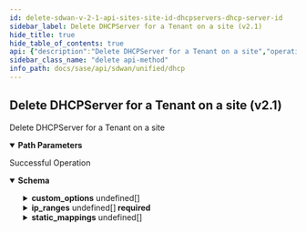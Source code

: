 ```yaml
---
id: delete-sdwan-v-2-1-api-sites-site-id-dhcpservers-dhcp-server-id
sidebar_label: Delete DHCPServer for a Tenant on a site (v2.1)
hide_title: true
hide_table_of_contents: true
api: {"description":"Delete DHCPServer for a Tenant on a site","operationId":"delete-sdwan-v2.1-api-sites-site_id-dhcpservers-dhcp_server_id","parameters":[{"description":"Site Id","in":"path","name":"site_id","required":true,"schema":{"description":"Site Id","type":"string"}},{"description":"resource Id","in":"path","name":"dhcp_server_id","required":true,"schema":{"description":"Dhcp Server Id","type":"string"}}],"responses":{"200":{"content":{"application/json":{"schema":{"properties":{"broadcast_address":{"description":"Broadcast Address: IPv4(error = DHCPSERVER_CONFIG_INVALID_BROADCAST_ADDR: Invalid IPv4 broadcast address., regexp = [/0-9.]*) ","type":"string"},"custom_options":{"description":"Custom Options: Valid ","items":{"properties":{"option_definition":{"description":"Option Definition: NotEmpty(groups = [classOf[Definition]], error = DHCPSERVER_CONFIG_CUSTOM_OPTIONS_DEF_UNSUPPORTED: Custom option definition is not supported) Size(groups = [classOf[Definition]], max = 1024, error = DHCPSERVER_CONFIG_OPTION_DEF_EXCEEDS_LIMIT: Custom option definition length exceeeds maximum limit, min = 0) ","type":"string"},"option_value":{"description":"Option Value: NotEmpty(groups = [classOf[Value]], error = DHCPSERVER_CONFIG_CUSTOM_OPTIONS_VAL_UNSUPPORTED: Custom option value is not supported) Size(groups = [classOf[Value]], max = 8192, error = DHCPSERVER_CONFIG_OPTION_VAL_EXCEEDS_LIMIT: Custom option value length exceeds maximum limit, min = 0) ","type":"string"},"vendor_class_identifier":{"description":"Vendor Class Identifier","type":"string"}},"required":["option_value","option_definition"]},"type":"array"},"default_lease_time":{"description":"Default Lease Time: Min(error = DHCPSERVER_CONFIG_UNSUPPORTED_DEFAULT_LEASE_TIME: Default lease time should be between 300 and 2^32-1 seconds respectively., value = 300L) Max(error = DHCPSERVER_CONFIG_UNSUPPORTED_DEFAULT_LEASE_TIME: Default lease time should be between 300 and 2^32-1 seconds respectively., value = 4294967295L) ","format":"int64","type":"integer"},"description":{"description":"Description: Size(max = 256, error = DHCPSERVER_CONFIG_DESCRIPTION_EXCEEDS_LIMIT: Description length exceeds the maximum limit., min = 0) ","type":"string"},"disabled":{"description":"Disabled","type":"boolean"},"dns_servers":{"description":"Dns Servers: ListIPAddress(bcast = DENY, listMaxSize = 0, error = DHCPSERVER_CONFIG_INVALID_DNS_LIST: Invalid IPv4 nameservers addresses., required = false, type = IP) Size(max = 3, error = DHCPSERVER_CONFIG_DNS_ENTRIES_EXCEEDS_LIMIT: Name servers count exceeds the maximum limit, min = 0) ","items":{"description":"Dns Servers","type":"string"},"type":"array"},"domain_name":{"description":"Domain Name: Size(max = 256, error = DHCPSERVER_CONFIG_INVALID_DOMAIN_NAME: Domain name exceeds the maximum limit., min = 0) ","type":"string"},"gateway":{"description":"Gateway: IPAddress(allowEmpty = true, allowLinkLocal = false, allowNull = true, bcast = DENY, defaultRoute = false, dnsCheck = false, error = DHCPSERVER_CONFIG_INVALID_GATEWAY_ADDR: Invalid IPv4 gateway address., type = IP) ","type":"string"},"id":{"description":"Id","type":"string"},"ip_ranges":{"description":"Ip Ranges: NotNull(error = DHCPSERVER_CONFIG_IP_RANGE_MISSING: Provide valid IPv4 address range for defined subnet.) Size(max = 2147483647, error = DHCPSERVER_CONFIG_IP_RANGE_MISSING: Provide valid IPv4 address range for defined subnet., min = 1) Valid ","items":{"properties":{"end_ip":{"description":"End Ip: NotNull(error = DHCPSERVER_CONFIG_IP_RANGE_MISSING: Provide valid IPv4 address range for defined subnet.) IPAddress(allowEmpty = true, allowLinkLocal = false, allowNull = true, bcast = DENY, defaultRoute = false, dnsCheck = false, error = DHCPSERVER_CONFIG_IP_RANGE_INVALID_IP: Invalid IPv4 address provided for IP ranges., type = IP) ","type":"string"},"start_ip":{"description":"Start Ip: NotNull(error = DHCPSERVER_CONFIG_IP_RANGE_MISSING: Provide valid IPv4 address range for defined subnet.) IPAddress(allowEmpty = true, allowLinkLocal = false, allowNull = true, bcast = DENY, defaultRoute = false, dnsCheck = false, error = DHCPSERVER_CONFIG_IP_RANGE_INVALID_IP: Invalid IPv4 address provided for IP ranges., type = IP) ","type":"string"}},"required":["end_ip","start_ip"]},"type":"array"},"max_lease_time":{"description":"Max Lease Time: Min(error = DHCPSERVER_CONFIG_UNSUPPORTED_MAX_LEASE_TIME: Max lease time should be between 300 and 2^32-1 seconds respectively., value = 300L) Max(error = DHCPSERVER_CONFIG_UNSUPPORTED_MAX_LEASE_TIME: Max lease time should be between 300 and 2^32-1 seconds respectively., value = 4294967295L) ","format":"int64","type":"integer"},"network_context_id":{"description":"Network Context Id: Digits(fraction = 0, integer = 50, error = INVALID_NETWORK_CTX_ID: Invalid network ctrx id.) ","type":"string"},"static_mappings":{"description":"Static Mappings: Valid ","items":{"properties":{"ip_address":{"description":"Ip Address: NotNull(error = DHCPSERVER_CONFIG_STATIC_MAPPING_MISSING: Provide all required attributes for static mappings.) IPAddress(allowEmpty = true, allowLinkLocal = false, allowNull = true, bcast = DENY, defaultRoute = false, dnsCheck = false, error = DHCPSERVER_CONFIG_INVALID_STATIC_MAPPING_IP: Invalid IPv4 address provided for static mapping, type = IP) ","type":"string"},"mac":{"description":"Mac: NotNull(error = DHCPSERVER_CONFIG_STATIC_MAPPING_MISSING: Provide all required attributes for static mappings.) MACAddressFiveColons(error = DHCPSERVER_CONFIG_INVALID_STATIC_MAPPING_MAC_ADDR: Invalid mac address provided for static mapping) ","type":"string"},"name":{"description":"Name: NotNull(error = DHCPSERVER_CONFIG_STATIC_MAPPING_MISSING: Provide all required attributes for static mappings.) Size(max = 256, error = DHCPSERVER_CONFIG_STATIC_MAPPING_NAME_EXCEEDS_LIMIT: Static Mapping name execeeds the maximum limit, min = 0) Pattern(error = DHCPSERVER_CONFIG_STATIC_MAPPING_UNSUPPORTED_NAME: Provide valid static mapping name, regexp = ^[a-zA-Z0-9]+(([a-zA-Z0-9\\\\-_])|(\\\\.?[a-zA-Z0-9\\\\-]))*\\\\.?$) ","type":"string"}},"required":["ip_address","mac","name"]},"type":"array"},"subnet":{"description":"Subnet: NotNull(error = DHCPSERVER_CONFIG_INVALID_SUBNET_ADDR: Invalid IPv4 subnet address.) IPAddress(allowEmpty = true, allowLinkLocal = false, allowNull = true, bcast = DENY, defaultRoute = false, dnsCheck = false, error = DHCPSERVER_CONFIG_INVALID_SUBNET_ADDR: Invalid IPv4 subnet address., type = PREFIXCIDR) ","type":"string"},"tags":{"description":"Tags: ListString(allowDuplicate = false, allowEmpty = true, allowNull = true, length = 128, listMaxSize = 10, error = DHCPSERVER_CONFIG_INVALID_TAGS: Tags config is invalid- maximum 10 tags are supported, tag should not exceed maximum limit of 128 characters, it should not have duplicates., noTrim = false, regex = [^,\\\\s]+, required = false) ","items":{"description":"Tags","type":"string"},"type":"array"}},"required":["ip_ranges","subnet"]}}},"description":"Successful Operation"}},"tags":["DHCP"],"method":"delete","path":"/sdwan/v2.1/api/sites/{site_id}/dhcpservers/{dhcp_server_id}","info":{"contact":{},"description":"List of APIs used to manage the DHCP servers.","title":"DHCP","version":"Latest"},"postman":{"name":"Delete DHCPServer for a Tenant on a site (v2.1)","description":{"content":"Delete DHCPServer for a Tenant on a site","type":"text/plain"},"url":{"path":["sdwan","v2.1","api","sites",":site_id","dhcpservers",":dhcp_server_id"],"host":["{{baseUrl}}"],"query":[],"variable":[{"disabled":false,"description":{"content":"(Required) Site Id","type":"text/plain"},"type":"any","value":"","key":"site_id"},{"disabled":false,"description":{"content":"(Required) resource Id","type":"text/plain"},"type":"any","value":"","key":"dhcp_server_id"}]},"header":[{"key":"Accept","value":"application/json"}],"method":"DELETE"}}
sidebar_class_name: "delete api-method"
info_path: docs/sase/api/sdwan/unified/dhcp
---
```



## Delete DHCPServer for a Tenant on a site (v2.1)



Delete DHCPServer for a Tenant on a site

<details style={{"marginBottom":"1rem"}} data-collapsed={false} open={true}><summary style={{}}><strong>Path Parameters</strong></summary><div><ul><ParamsItem className={"paramsItem"} param={{"description":"Site Id","in":"path","name":"site_id","required":true,"schema":{"description":"Site Id","type":"string"}}}></ParamsItem><ParamsItem className={"paramsItem"} param={{"description":"resource Id","in":"path","name":"dhcp_server_id","required":true,"schema":{"description":"Dhcp Server Id","type":"string"}}}></ParamsItem></ul></div></details><div><ApiTabs><TabItem label={"200"} value={"200"}><div>

Successful Operation

</div><div><details style={{}} data-collapsed={false} open={true}><summary style={{"textAlign":"left"}}><strong>Schema</strong></summary><div style={{"textAlign":"left","marginLeft":"1rem"}}></div><ul style={{"marginLeft":"1rem"}}><SchemaItem collapsible={false} name={"broadcast_address"} required={false} schemaDescription={"Broadcast Address: IPv4(error = DHCPSERVER_CONFIG_INVALID_BROADCAST_ADDR: Invalid IPv4 broadcast address., regexp = [/0-9.]*) "} schemaName={"string"} qualifierMessage={undefined}></SchemaItem><SchemaItem collapsible={true} className={"schemaItem"}><details style={{}}><summary style={{}}><strong>custom_options</strong><span style={{"opacity":"0.6"}}> undefined[]</span></summary><div style={{"marginLeft":"1rem"}}><div style={{"marginTop":".5rem","marginBottom":".5rem"}}>

Custom Options: Valid 

</div><SchemaItem collapsible={false} name={"option_definition"} required={true} schemaDescription={"Option Definition: NotEmpty(groups = [classOf[Definition]], error = DHCPSERVER_CONFIG_CUSTOM_OPTIONS_DEF_UNSUPPORTED: Custom option definition is not supported) Size(groups = [classOf[Definition]], max = 1024, error = DHCPSERVER_CONFIG_OPTION_DEF_EXCEEDS_LIMIT: Custom option definition length exceeeds maximum limit, min = 0) "} schemaName={"string"} qualifierMessage={undefined}></SchemaItem><SchemaItem collapsible={false} name={"option_value"} required={true} schemaDescription={"Option Value: NotEmpty(groups = [classOf[Value]], error = DHCPSERVER_CONFIG_CUSTOM_OPTIONS_VAL_UNSUPPORTED: Custom option value is not supported) Size(groups = [classOf[Value]], max = 8192, error = DHCPSERVER_CONFIG_OPTION_VAL_EXCEEDS_LIMIT: Custom option value length exceeds maximum limit, min = 0) "} schemaName={"string"} qualifierMessage={undefined}></SchemaItem><SchemaItem collapsible={false} name={"vendor_class_identifier"} required={false} schemaDescription={"Vendor Class Identifier"} schemaName={"string"} qualifierMessage={undefined}></SchemaItem></div></details></SchemaItem><SchemaItem collapsible={false} name={"default_lease_time"} required={false} schemaDescription={"Default Lease Time: Min(error = DHCPSERVER_CONFIG_UNSUPPORTED_DEFAULT_LEASE_TIME: Default lease time should be between 300 and 2^32-1 seconds respectively., value = 300L) Max(error = DHCPSERVER_CONFIG_UNSUPPORTED_DEFAULT_LEASE_TIME: Default lease time should be between 300 and 2^32-1 seconds respectively., value = 4294967295L) "} schemaName={"int64"} qualifierMessage={undefined}></SchemaItem><SchemaItem collapsible={false} name={"description"} required={false} schemaDescription={"Description: Size(max = 256, error = DHCPSERVER_CONFIG_DESCRIPTION_EXCEEDS_LIMIT: Description length exceeds the maximum limit., min = 0) "} schemaName={"string"} qualifierMessage={undefined}></SchemaItem><SchemaItem collapsible={false} name={"disabled"} required={false} schemaDescription={"Disabled"} schemaName={"boolean"} qualifierMessage={undefined}></SchemaItem><SchemaItem collapsible={false} name={"dns_servers"} required={false} schemaDescription={"Dns Servers: ListIPAddress(bcast = DENY, listMaxSize = 0, error = DHCPSERVER_CONFIG_INVALID_DNS_LIST: Invalid IPv4 nameservers addresses., required = false, type = IP) Size(max = 3, error = DHCPSERVER_CONFIG_DNS_ENTRIES_EXCEEDS_LIMIT: Name servers count exceeds the maximum limit, min = 0) "} schemaName={"string[]"} qualifierMessage={undefined}></SchemaItem><SchemaItem collapsible={false} name={"domain_name"} required={false} schemaDescription={"Domain Name: Size(max = 256, error = DHCPSERVER_CONFIG_INVALID_DOMAIN_NAME: Domain name exceeds the maximum limit., min = 0) "} schemaName={"string"} qualifierMessage={undefined}></SchemaItem><SchemaItem collapsible={false} name={"gateway"} required={false} schemaDescription={"Gateway: IPAddress(allowEmpty = true, allowLinkLocal = false, allowNull = true, bcast = DENY, defaultRoute = false, dnsCheck = false, error = DHCPSERVER_CONFIG_INVALID_GATEWAY_ADDR: Invalid IPv4 gateway address., type = IP) "} schemaName={"string"} qualifierMessage={undefined}></SchemaItem><SchemaItem collapsible={false} name={"id"} required={false} schemaDescription={"Id"} schemaName={"string"} qualifierMessage={undefined}></SchemaItem><SchemaItem collapsible={true} className={"schemaItem"}><details style={{}}><summary style={{}}><strong>ip_ranges</strong><span style={{"opacity":"0.6"}}> undefined[]</span><strong style={{"fontSize":"var(--ifm-code-font-size)","color":"var(--openapi-required)"}}> required</strong></summary><div style={{"marginLeft":"1rem"}}><div style={{"marginTop":".5rem","marginBottom":".5rem"}}>

Ip Ranges: NotNull(error = DHCPSERVER_CONFIG_IP_RANGE_MISSING: Provide valid IPv4 address range for defined subnet.) Size(max = 2147483647, error = DHCPSERVER_CONFIG_IP_RANGE_MISSING: Provide valid IPv4 address range for defined subnet., min = 1) Valid 

</div><SchemaItem collapsible={false} name={"end_ip"} required={true} schemaDescription={"End Ip: NotNull(error = DHCPSERVER_CONFIG_IP_RANGE_MISSING: Provide valid IPv4 address range for defined subnet.) IPAddress(allowEmpty = true, allowLinkLocal = false, allowNull = true, bcast = DENY, defaultRoute = false, dnsCheck = false, error = DHCPSERVER_CONFIG_IP_RANGE_INVALID_IP: Invalid IPv4 address provided for IP ranges., type = IP) "} schemaName={"string"} qualifierMessage={undefined}></SchemaItem><SchemaItem collapsible={false} name={"start_ip"} required={true} schemaDescription={"Start Ip: NotNull(error = DHCPSERVER_CONFIG_IP_RANGE_MISSING: Provide valid IPv4 address range for defined subnet.) IPAddress(allowEmpty = true, allowLinkLocal = false, allowNull = true, bcast = DENY, defaultRoute = false, dnsCheck = false, error = DHCPSERVER_CONFIG_IP_RANGE_INVALID_IP: Invalid IPv4 address provided for IP ranges., type = IP) "} schemaName={"string"} qualifierMessage={undefined}></SchemaItem></div></details></SchemaItem><SchemaItem collapsible={false} name={"max_lease_time"} required={false} schemaDescription={"Max Lease Time: Min(error = DHCPSERVER_CONFIG_UNSUPPORTED_MAX_LEASE_TIME: Max lease time should be between 300 and 2^32-1 seconds respectively., value = 300L) Max(error = DHCPSERVER_CONFIG_UNSUPPORTED_MAX_LEASE_TIME: Max lease time should be between 300 and 2^32-1 seconds respectively., value = 4294967295L) "} schemaName={"int64"} qualifierMessage={undefined}></SchemaItem><SchemaItem collapsible={false} name={"network_context_id"} required={false} schemaDescription={"Network Context Id: Digits(fraction = 0, integer = 50, error = INVALID_NETWORK_CTX_ID: Invalid network ctrx id.) "} schemaName={"string"} qualifierMessage={undefined}></SchemaItem><SchemaItem collapsible={true} className={"schemaItem"}><details style={{}}><summary style={{}}><strong>static_mappings</strong><span style={{"opacity":"0.6"}}> undefined[]</span></summary><div style={{"marginLeft":"1rem"}}><div style={{"marginTop":".5rem","marginBottom":".5rem"}}>

Static Mappings: Valid 

</div><SchemaItem collapsible={false} name={"ip_address"} required={true} schemaDescription={"Ip Address: NotNull(error = DHCPSERVER_CONFIG_STATIC_MAPPING_MISSING: Provide all required attributes for static mappings.) IPAddress(allowEmpty = true, allowLinkLocal = false, allowNull = true, bcast = DENY, defaultRoute = false, dnsCheck = false, error = DHCPSERVER_CONFIG_INVALID_STATIC_MAPPING_IP: Invalid IPv4 address provided for static mapping, type = IP) "} schemaName={"string"} qualifierMessage={undefined}></SchemaItem><SchemaItem collapsible={false} name={"mac"} required={true} schemaDescription={"Mac: NotNull(error = DHCPSERVER_CONFIG_STATIC_MAPPING_MISSING: Provide all required attributes for static mappings.) MACAddressFiveColons(error = DHCPSERVER_CONFIG_INVALID_STATIC_MAPPING_MAC_ADDR: Invalid mac address provided for static mapping) "} schemaName={"string"} qualifierMessage={undefined}></SchemaItem><SchemaItem collapsible={false} name={"name"} required={true} schemaDescription={"Name: NotNull(error = DHCPSERVER_CONFIG_STATIC_MAPPING_MISSING: Provide all required attributes for static mappings.) Size(max = 256, error = DHCPSERVER_CONFIG_STATIC_MAPPING_NAME_EXCEEDS_LIMIT: Static Mapping name execeeds the maximum limit, min = 0) Pattern(error = DHCPSERVER_CONFIG_STATIC_MAPPING_UNSUPPORTED_NAME: Provide valid static mapping name, regexp = ^[a-zA-Z0-9]+(([a-zA-Z0-9\\\\-_])|(\\\\.?[a-zA-Z0-9\\\\-]))*\\\\.?$) "} schemaName={"string"} qualifierMessage={undefined}></SchemaItem></div></details></SchemaItem><SchemaItem collapsible={false} name={"subnet"} required={true} schemaDescription={"Subnet: NotNull(error = DHCPSERVER_CONFIG_INVALID_SUBNET_ADDR: Invalid IPv4 subnet address.) IPAddress(allowEmpty = true, allowLinkLocal = false, allowNull = true, bcast = DENY, defaultRoute = false, dnsCheck = false, error = DHCPSERVER_CONFIG_INVALID_SUBNET_ADDR: Invalid IPv4 subnet address., type = PREFIXCIDR) "} schemaName={"string"} qualifierMessage={undefined}></SchemaItem><SchemaItem collapsible={false} name={"tags"} required={false} schemaDescription={"Tags: ListString(allowDuplicate = false, allowEmpty = true, allowNull = true, length = 128, listMaxSize = 10, error = DHCPSERVER_CONFIG_INVALID_TAGS: Tags config is invalid- maximum 10 tags are supported, tag should not exceed maximum limit of 128 characters, it should not have duplicates., noTrim = false, regex = [^,\\\\s]+, required = false) "} schemaName={"string[]"} qualifierMessage={undefined}></SchemaItem></ul></details></div></TabItem></ApiTabs></div>
      
